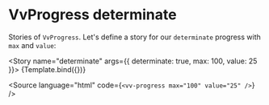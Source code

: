 
<Meta title="Components/Progress/Props" component={VvProgress} />

# VvProgress determinate

Stories of `VvProgress`.
Let's define a story for our `determinate` progress with `max` and `value`:

<Story name="determinate" args={{ determinate: true, max: 100, value: 25 }}>
	{Template.bind({})}
</Story>

<Source language="html" code={`<vv-progress max="100" value="25" />`} />
